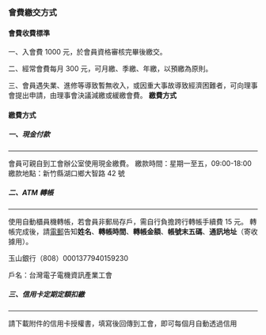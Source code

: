 ### 會費繳交方式

#### 會費收費標準

一、入會費 1000 元，於會員資格審核完畢後繳交。

二、經常會費每月 300 元，可月繳、季繳、年繳，以預繳為原則。

三、會員遇失業、進修等導致暫無收入，或因重大事故導致經濟困難者，可向理事會提出申請，由理事會決議減繳或緩繳會費。 **繳費方式**

#### 繳費方式

##### 一、現金付款

---

會員可親自到工會辦公室使用現金繳費。
繳款時間：星期一至五，09:00-18:00
繳款地點：新竹縣湖口鄉大智路 42 號

##### 二、ATM 轉帳

---

使用自動櫃員機轉帳，若會員非郵局存戶，需自行負擔跨行轉帳手續費 15 元。
轉帳完成後，請[電郵](mailto:tueeit@gmail.com)告知**姓名**、**轉帳時間**、**轉帳金額**、**帳號末五碼**、**通訊地址**（寄收據用）。

玉山銀行（808）0001377940159230

戶名：台灣電子電機資訊產業工會

##### 三、信用卡定期定額扣繳

---

請下載附件的信用卡授權書，填寫後回傳到工會，即可每個月自動透過信用
